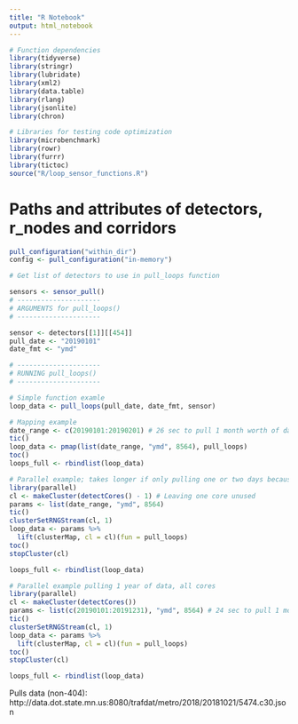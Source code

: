 ```yaml
---
title: "R Notebook"
output: html_notebook
---
```


```r
# Function dependencies
library(tidyverse)
library(stringr)
library(lubridate)
library(xml2)
library(data.table)
library(rlang)
library(jsonlite)
library(chron)

# Libraries for testing code optimization
library(microbenchmark)
library(rowr)
library(furrr)
library(tictoc)
source("R/loop_sensor_functions.R")
```

# Paths and attributes of detectors, r_nodes and corridors

```r
pull_configuration("within_dir")
config <- pull_configuration("in-memory")
```

```r
# Get list of detectors to use in pull_loops function

sensors <- sensor_pull()
# ---------------------
# ARGUMENTS for pull_loops()
# ---------------------

sensor <- detectors[[1]][[454]]
pull_date <- "20190101"
date_fmt <- "ymd"

# ---------------------
# RUNNING pull_loops()
# ---------------------

# Simple function examle
loop_data <- pull_loops(pull_date, date_fmt, sensor)

# Mapping example
date_range <- c(20190101:20190201) # 26 sec to pull 1 month worth of data
tic()
loop_data <- pmap(list(date_range, "ymd", 8564), pull_loops)
toc()
loops_full <- rbindlist(loop_data)

# Parallel example; takes longer if only pulling one or two days because libraries have to be copied to each core
library(parallel)
cl <- makeCluster(detectCores() - 1) # Leaving one core unused
params <- list(date_range, "ymd", 8564)
tic()
clusterSetRNGStream(cl, 1)
loop_data <- params %>% 
  lift(clusterMap, cl = cl)(fun = pull_loops)
toc()
stopCluster(cl)

loops_full <- rbindlist(loop_data)

# Parallel example pulling 1 year of data, all cores
library(parallel)
cl <- makeCluster(detectCores())
params <- list(c(20190101:20191231), "ymd", 8564) # 24 sec to pull 1 month's worth of data using 3 cores, 16GB memory; 2.37 min to pull 1 year's worth of data (3.2M rows) using 3 cores, 16GB memory - 1.82 min for same operation using 4 cores, same memory.
tic()
clusterSetRNGStream(cl, 1)
loop_data <- params %>% 
  lift(clusterMap, cl = cl)(fun = pull_loops)
toc()
stopCluster(cl)

loops_full <- rbindlist(loop_data)

```

Pulls data (non-404):  http://data.dot.state.mn.us:8080/trafdat/metro/2018/20181021/5474.c30.json